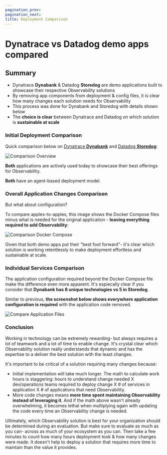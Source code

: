 ```yaml
---
pagination_prev:
pagination_next:
title: Deployment Comparison
---
```


# Dynatrace vs Datadog demo apps compared

## Summary

- Dynatrace **Dynabank** & Datadog **Storedog** are demo applications built to showcase their respective Observability solutions
- By removing app components from deployment & config files, it is clear how many changes each solution needs for Observability
- This process was done for Dynabank and Storedog with details shown below
- The **choice is clear** between Dynatrace and Datadog on which solution is **sustainable at scale**

### Initial Deployment Comparison

Quick comparison below on [Dynatrace **Dynabank**](https://github.com/suchcodewow/dbic) and [Datadog **Storedog**](https://github.com/datadog/storedog):

![Comparison Overview](/img/compare1.png)

**Both** applications are actively used today to showcase their best offerings for Observability.

**Both** have an agent-based deployment model.

### Overall Application Changes Comparison

But what about configuration?

To compare apples-to-apples, this image shows the Docker Compose files minus what is needed for the original application - **leaving everything required to add Observability**:

![Comparison Docker Compose](/img/compare2.png)

Given that both demo apps put their "best foot forward"- it's clear which solution is working relentlessly to make deployment effortless and sustainable at scale.

### Individual Services Comparison

The application configuration required beyond the Docker Compose file make the difference even more apparent. It's espiecally clear if you consider that **Dynabank has 8 unique technologies vs 5 in Storedog**.

Similar to previous, **the screenshot below shows everywhere application configuration is required** with the application code removed.

![Compare Application Files](/img/compare3.png)

### Conclusion

Working in technology can be extremely rewarding- but always requires a lot of teamwork and a lot of time to enable change. It's crystal clear which Observability solution really understands that dynamic and has the expertise to a deliver the best solution with the least changes.

It's important to be critical of a solution requiring many changes because:

- Initial implementation will take much longer. The math to calculate work hours is staggering: hours to understand change needed X dev/operations teams required to deploy change X # of services in application X # of applications that need Observability.
- More code changes means **more time spent maintaining Observability instead of leveraging it**. And if the math above wasn't already overwhelming, it becomes lethal when multiplying again with updating the code every time an Observability change is needed.

Ultimately, which Observability solution is best for your organization should be determined during an evaluation. But make sure to evaluate as much as you can- across as much of your ecosystem as you can. Then take a few minutes to count how many hours deployment took & how many changes were made. It doesn't help to deploy a solution that requires more time to maintain than the value it provides.
